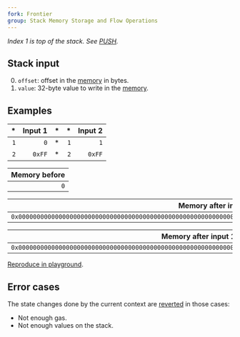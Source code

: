 ```yaml
---
fork: Frontier
group: Stack Memory Storage and Flow Operations
---
```


*Index 1 is top of the stack. See [PUSH](/#60).*

## Stack input

0. `offset`: offset in the [memory](/about) in bytes.
1. `value`: 32-byte value to write in the [memory](/about).

## Examples

| * | Input 1 | * | * | Input 2 |
|--:|--------:|--:|--:|--------:|
| `1` | `0` | * | `1` | `1` |
| `2` | `0xFF` | * | `2` | `0xFF` |

| Memory before |
|--------------:|
| `0` |

| Memory after input 1 |
|---------------------:|
| `0x00000000000000000000000000000000000000000000000000000000000000FF` |

| Memory after input 1 then 2 |
|----------------------------:|
| `0x0000000000000000000000000000000000000000000000000000000000000000FF` |

[Reproduce in playground](/playground?unit=Wei&codeType=Mnemonic&code='z1v0wyz2v1w'~yPUSH1%20z%2F%2F%20Example%20y%5CnwyMSTOREyv~0xFF~%01vwyz~_).

## Error cases

The state changes done by the current context are [reverted](#FD) in those cases:
- Not enough gas.
- Not enough values on the stack.
